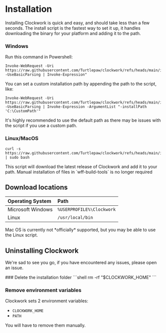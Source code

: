 
# Installation

Installing Clockwork is quick and easy, and should take less than a few seconds. The install script is the fastest way to set it up, it handles downloading the binary for your platform and adding it to the path.

### Windows

Run this command in Powershell:

```shell copy
Invoke-WebRequest -Uri https://raw.githubusercontent.com/Turtlepaw/clockwork/refs/heads/main/install/install.ps1 -UseBasicParsing | Invoke-Expression"
```

<Callout type="info">
  You can set a custom installation path by appending the path to the script, like:

```shell copy
Invoke-WebRequest -Uri https://raw.githubusercontent.com/Turtlepaw/clockwork/refs/heads/main/install/install.ps1 -UseBasicParsing | Invoke-Expression -ArgumentList "-installPath 'C:\CustomPath'"
```

It's highly recommended to use the default path as there may be issues with the script if you use a custom path.

</Callout>

### Linux/MacOS

```shell
curl -s https://raw.githubusercontent.com/Turtlepaw/clockwork/refs/heads/main/install/install.sh | sudo bash
```

<Callout type="info">
  This script will download the latest release of Clockwork and add it to your
  path.
</Callout>
<Callout type="info">
  Manual installation of files in `wff-build-tools` is no longer required
</Callout>

## Download locations

| Operating System  | Path                      |
| :---------------- | :------------------------ |
| Microsoft Windows | `%USERPROFILE%\Clockwork` |
| Linux             | `/usr/local/bin`          |

<Callout type="warning">
  Mac OS is currently not *officially* supported, but you may be able to use the
  Linux script.
</Callout>

## Uninstalling Clockwork

We're sad to see you go, if you have encountered any issues, please open an issue.

<Steps>
### Delete the installation folder
```shell
rm -rf "$CLOCKWORK_HOME"
```

### Remove environment variables

Clockwork sets 2 environment variables:

- `CLOCKWORK_HOME`
- `PATH`

You will have to remove them manually.

</Steps>
